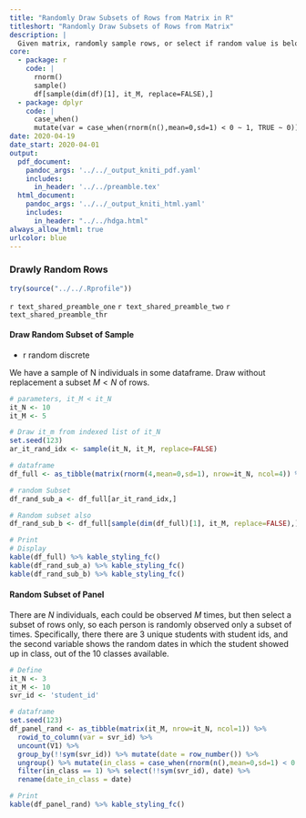 ```yaml
---
title: "Randomly Draw Subsets of Rows from Matrix in R"
titleshort: "Randomly Draw Subsets of Rows from Matrix"
description: |
  Given matrix, randomly sample rows, or select if random value is below threshold.
core:
  - package: r
    code: |
      rnorm()
      sample()
      df[sample(dim(df)[1], it_M, replace=FALSE),]
  - package: dplyr
    code: |
      case_when()
      mutate(var = case_when(rnorm(n(),mean=0,sd=1) < 0 ~ 1, TRUE ~ 0)) %>% filter(var == 1)
date: 2020-04-19
date_start: 2020-04-01
output:
  pdf_document:
    pandoc_args: '../../_output_kniti_pdf.yaml'
    includes:
      in_header: '../../preamble.tex'
  html_document:
    pandoc_args: '../../_output_kniti_html.yaml'
    includes:
      in_header: "../../hdga.html"
always_allow_html: true
urlcolor: blue
---
```


### Drawly Random Rows

```r
try(source("../../.Rprofile"))
```

`r text_shared_preamble_one`
`r text_shared_preamble_two`
`r text_shared_preamble_thr`

#### Draw Random Subset of Sample

- r random discrete

We have a sample of N individuals in some dataframe. Draw without replacement a subset $M<N$ of rows.

```r
# parameters, it_M < it_N
it_N <- 10
it_M <- 5

# Draw it_m from indexed list of it_N
set.seed(123)
ar_it_rand_idx <- sample(it_N, it_M, replace=FALSE)

# dataframe
df_full <- as_tibble(matrix(rnorm(4,mean=0,sd=1), nrow=it_N, ncol=4)) %>% rowid_to_column(var = "ID")

# random Subset
df_rand_sub_a <- df_full[ar_it_rand_idx,]

# Random subset also
df_rand_sub_b <- df_full[sample(dim(df_full)[1], it_M, replace=FALSE),]

# Print
# Display
kable(df_full) %>% kable_styling_fc()
kable(df_rand_sub_a) %>% kable_styling_fc()
kable(df_rand_sub_b) %>% kable_styling_fc()
```

#### Random Subset of Panel

There are $N$ individuals, each could be observed $M$ times, but then select a subset of rows only, so each person is randomly observed only a subset of times. Specifically, there there are 3 unique students with student ids, and the second variable shows the random dates in which the student showed up in class, out of the 10 classes available.

```r
# Define
it_N <- 3
it_M <- 10
svr_id <- 'student_id'

# dataframe
set.seed(123)
df_panel_rand <- as_tibble(matrix(it_M, nrow=it_N, ncol=1)) %>%
  rowid_to_column(var = svr_id) %>%
  uncount(V1) %>%
  group_by(!!sym(svr_id)) %>% mutate(date = row_number()) %>%
  ungroup() %>% mutate(in_class = case_when(rnorm(n(),mean=0,sd=1) < 0 ~ 1, TRUE ~ 0)) %>%
  filter(in_class == 1) %>% select(!!sym(svr_id), date) %>%
  rename(date_in_class = date)

# Print
kable(df_panel_rand) %>% kable_styling_fc()
```

